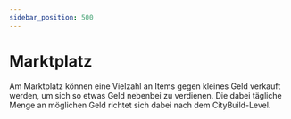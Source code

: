 ```yaml
---
sidebar_position: 500
---
```



# Marktplatz
Am Marktplatz können eine Vielzahl an Items gegen kleines Geld verkauft werden, um sich so etwas Geld nebenbei zu verdienen. Die dabei tägliche Menge an möglichen Geld richtet sich dabei nach dem CityBuild-Level. 

